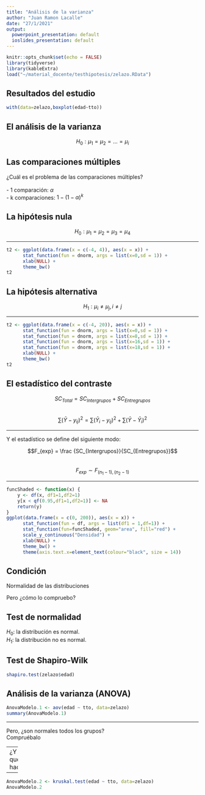```yaml
---
title: "Análisis de la varianza"
author: "Juan Ramon Lacalle"
date: "27/1/2021"
output:
  powerpoint_presentation: default
  ioslides_presentation: default
---
```


```r
knitr::opts_chunk$set(echo = FALSE)
library(tidyverse)
library(kableExtra)
load("~/material_docente/testhipotesis/zelazo.RData")
```

## Resultados del estudio  

```r
with(data=zelazo,boxplot(edad~tto))
```

## El análisis de la varianza

$$H_0: \mu_1 = \mu_2 = ... = \mu_i$$

## Las comparaciones múltiples

¿Cuál es el problema de las comparaciones múltiples?  
&nbsp;  
- 1 comparación: $\alpha$  
- k comparaciones: $1-(1-\alpha)^k$  


## La hipótesis nula

$$H_0: \mu_1 = \mu_2 = \mu_3 = \mu_4$$  

---

```r
t2 <- ggplot(data.frame(x = c(-4, 4)), aes(x = x)) +
      stat_function(fun = dnorm, args = list(x=0,sd = 1)) +
      xlab(NULL) +
      theme_bw()
t2
```

## La hipótesis alternativa  

$$H_1: \mu_i \neq \mu_j, i\neq j$$  

---

```r
t2 <- ggplot(data.frame(x = c(-4, 20)), aes(x = x)) +
      stat_function(fun = dnorm, args = list(x=0,sd = 1)) +
      stat_function(fun = dnorm, args = list(x=8,sd = 1)) +
      stat_function(fun = dnorm, args = list(x=16,sd = 1)) +
      stat_function(fun = dnorm, args = list(x=18,sd = 1)) +
      xlab(NULL) +
      theme_bw()
t2
```

## El estadístico del contraste  

$$SC_{Total} = SC_{Intergrupos}+SC_{Entregrupos} $$  
$$\sum(\bar Y - y_{ij})^2 = \sum(\bar Y_i - y_{ij})^2 + \sum(\bar Y - \bar Y_i)^2$$  

---

Y el estadístico se define del siguiente modo:  

$$F_{exp} = \frac {SC_{Intergrupos}}{SC_{Entregrupos}}$$  
$$F_{exp} \sim F_{{(n_1-1)},{(n_2-1)}}$$  

---

```r
funcShaded <- function(x) {
    y <- df(x, df1=1,df2=1)
    y[x < qf(0.95,df1=1,df2=1)] <- NA
    return(y)
}
ggplot(data.frame(x = c(0, 200)), aes(x = x)) +
      stat_function(fun = df, args = list(df1 = 1,df=1)) +
      stat_function(fun=funcShaded, geom="area", fill="red") +
      scale_y_continuous("Densidad") +
      xlab(NULL) +
      theme_bw() +
      theme(axis.text.x=element_text(colour="black", size = 14))  
```

## Condición  

Normalidad de las distribuciones  

Pero ¿cómo lo compruebo?  

## Test de normalidad  

$H_0$: la distribución es normal.  
$H_1$: la distribución no es normal.

## Test de Shapiro-Wilk  

```r
shapiro.test(zelazo$edad)
```

## Análisis de la varianza (ANOVA)  

```r
AnovaModelo.1 <- aov(edad ~ tto, data=zelazo)
summary(AnovaModelo.1)
```

---

Pero, ¿son normales todos los grupos?  
Compruébalo  

---
¿Y ahora qué hacemos?  

---

```r
AnovaModelo.2 <- kruskal.test(edad ~ tto, data=zelazo)
AnovaModelo.2
```


